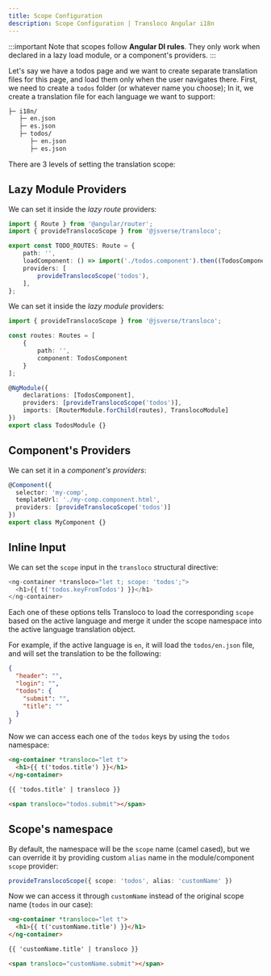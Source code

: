 ```yaml
---
title: Scope Configuration
description: Scope Configuration | Transloco Angular i18n
---
```


:::important
Note that scopes follow **Angular DI rules**. They only work when declared in a lazy load module, or a component's providers.
:::

Let's say we have a todos page and we want to create separate translation files for this page, and load them only when the user navigates there.
First, we need to create a `todos` folder (or whatever name you choose); In it, we create a translation file for each language we want to support:

```bash
├─ i18n/
   ├─ en.json
   ├─ es.json
   ├─ todos/
      ├─ en.json
      ├─ es.json
```

There are 3 levels of setting the translation scope:

## Lazy Module Providers

<Tabs>

<TabItem value="Standalone">

We can set it inside the _lazy route_ providers:

```ts title="todos.routes.ts"
import { Route } from '@angular/router';
import { provideTranslocoScope } from '@jsverse/transloco';

export const TODO_ROUTES: Route = {
    path: '',
    loadComponent: () => import('./todos.component').then((TodosComponent) => TodosComponent),
    providers: [
        provideTranslocoScope('todos'),
    ],
};

```

</TabItem>

<TabItem value="NgModule">

We can set it inside the _lazy module_ providers:

```ts title="todos.module.ts"
import { provideTranslocoScope } from '@jsverse/transloco';

const routes: Routes = [
    {
        path: '',
        component: TodosComponent
    }
];

@NgModule({
    declarations: [TodosComponent],
    providers: [provideTranslocoScope('todos')],
    imports: [RouterModule.forChild(routes), TranslocoModule]
})
export class TodosModule {}
```
</TabItem>

</Tabs>



## Component's Providers

We can set it in a _component's providers_:

```ts title="todos.component.ts"
@Component({
  selector: 'my-comp',
  templateUrl: './my-comp.component.html',
  providers: [provideTranslocoScope('todos')]
})
export class MyComponent {}
```

## Inline Input

We can set the `scope` input in the `transloco` structural directive:

```ts {1} title="todos.component.html"
<ng-container *transloco="let t; scope: 'todos';">
  <h1>{{ t('todos.keyFromTodos') }}</h1>
</ng-container>
```

Each one of these options tells Transloco to load the corresponding `scope` based on the active language and merge it under the scope namespace into the active language translation object.

For example, if the active language is `en`, it will load the `todos/en.json` file, and will set the translation to be the following:
```json
{
  "header": "",
  "login": "",
  "todos": {
    "submit": "",
    "title": ""
  }
}
```

Now we can access each one of the `todos` keys by using the `todos` namespace:

```html title="todos.component.html"
<ng-container *transloco="let t">
  <h1>{{ t('todos.title') }}</h1>
</ng-container>

{{ 'todos.title' | transloco }}

<span transloco="todos.submit"></span>
```

## Scope's namespace

By default, the namespace will be the `scope` name (camel cased), but we can override it by providing custom `alias` name in the module/component `scope` provider:

```ts
provideTranslocoScope({ scope: 'todos', alias: 'customName' })
```

Now we can access it through `customName` instead of the original scope name (`todos` in our case):
```html title="todos.component.html"
<ng-container *transloco="let t">
  <h1>{{ t('customName.title') }}</h1>
</ng-container>

{{ 'customName.title' | transloco }}

<span transloco="customName.submit"></span>
```
